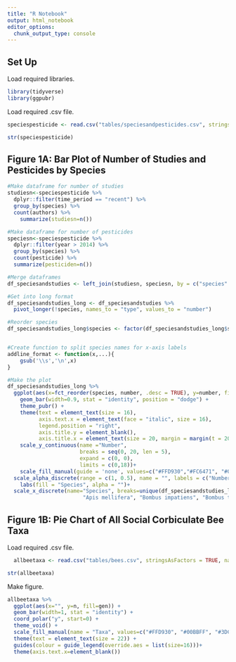 ```yaml
---
title: "R Notebook"
output: html_notebook
editor_options: 
  chunk_output_type: console
---
```


## Set Up 

Load required libraries.

```r
library(tidyverse)
library(ggpubr)
```

Load required .csv file.

```r
speciespesticide <- read.csv("tables/speciesandpesticides.csv", stringsAsFactors = TRUE, na.strings=c(""))

str(speciespesticide)
```

## Figure 1A: Bar Plot of Number of Studies and Pesticides by Species

```r
#Make dataframe for number of studies
studiesn<-speciespesticide %>%
  dplyr::filter(time_period == "recent") %>% 
  group_by(species) %>% 
  count(authors) %>% 
    summarize(studiesn=n())

#Make dataframe for number of pesticides
speciesn<-speciespesticide %>% 
  dplyr::filter(year > 2014) %>% 
  group_by(species) %>% 
  count(pesticide) %>% 
  summarize(pesticiden=n())

#Merge dataframes
df_speciesandstudies <- left_join(studiesn, speciesn, by = c("species" = "species"))

#Get into long format
df_speciesandstudies_long <- df_speciesandstudies %>% 
  pivot_longer(!species, names_to = "type", values_to = "number")

#Reorder species
df_speciesandstudies_long$species <- factor(df_speciesandstudies_long$species, levels = c("Apis mellifera", "Apis cerana", "Bombus impatiens", "Bombus terrestris", "Partamona helleri"))


#Create function to split species names for x-axis labels
addline_format <- function(x,...){
    gsub('\\s','\n',x)
}

#Make the plot
df_speciesandstudies_long %>% 
  ggplot(aes(x=fct_reorder(species, number, .desc = TRUE), y=number, fill=species, alpha=type)) +
    geom_bar(width=0.9, stat = "identity", position = "dodge") +
    theme_pubr() +
    theme(text = element_text(size = 16), 
          axis.text.x = element_text(face = "italic", size = 16),
          legend.position = "right",
          axis.title.y = element_blank(),
          axis.title.x = element_text(size = 20, margin = margin(t = 20, r = 0, b = 0, l = 0)))+
    scale_y_continuous(name ="Number", 
                       breaks = seq(0, 20, len = 5), 
                       expand = c(0, 0),
                       limits = c(0,18))+
    scale_fill_manual(guide = 'none', values=c("#FFD930","#FC6471", "#00BBFF", "#2372D9", "#3DCC00")) +
  scale_alpha_discrete(range = c(1, 0.5), name = "", labels = c("Number of Pesticides \nExamined", "Number of Studies \nConducted"))+
    labs(fill = "Species", alpha = "")+
  scale_x_discrete(name="Species", breaks=unique(df_speciesandstudies_long$species), labels=addline_format(c("Apis cerana", 
                        "Apis mellifera", "Bombus impatiens", "Bombus terrestris", "Partamona helleri")))
```

## Figure 1B: Pie Chart of All Social Corbiculate Bee Taxa

Load required .csv file. 

```r
  allbeetaxa <- read.csv("tables/bees.csv", stringsAsFactors = TRUE, na.strings=c(""))

str(allbeetaxa)
```

Make figure.

```r
allbeetaxa %>%  
  ggplot(aes(x="", y=n, fill=gen)) +
  geom_bar(width=1, stat = "identity") +
  coord_polar("y", start=0) +
  theme_void() +
  scale_fill_manual(name = "Taxa", values=c("#FFD930", "#00BBFF", "#3DCC00")) +
  theme(text = element_text(size = 22)) +
  guides(colour = guide_legend(override.aes = list(size=16)))+
  theme(axis.text.x=element_blank())
```
